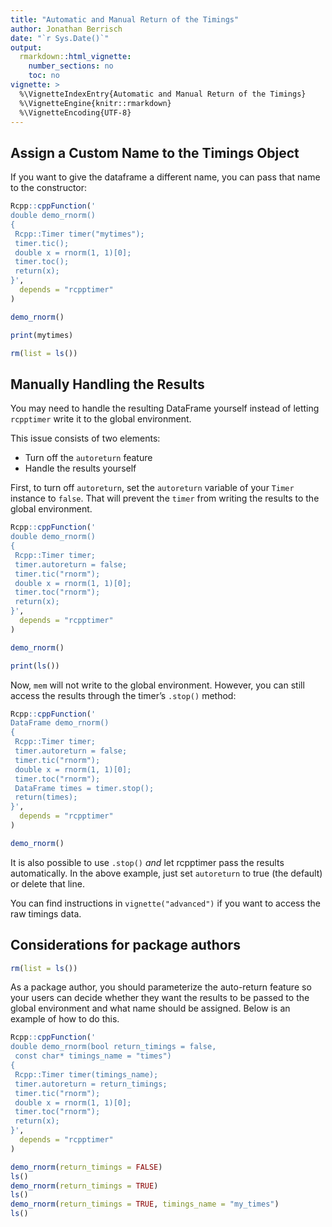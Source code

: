 ```yaml
---
title: "Automatic and Manual Return of the Timings"
author: Jonathan Berrisch
date: "`r Sys.Date()`"
output:
  rmarkdown::html_vignette:
    number_sections: no
    toc: no
vignette: >
  %\VignetteIndexEntry{Automatic and Manual Return of the Timings}
  %\VignetteEngine{knitr::rmarkdown}
  %\VignetteEncoding{UTF-8}
---
```


## Assign a Custom Name to the Timings Object

If you want to give the dataframe a different name, you can pass that name to the constructor:

```r
Rcpp::cppFunction('
double demo_rnorm()
{
 Rcpp::Timer timer("mytimes");
 timer.tic();
 double x = rnorm(1, 1)[0];
 timer.toc();
 return(x);
}',
  depends = "rcpptimer"
)

demo_rnorm()

print(mytimes)
```

```r
rm(list = ls())
```

## Manually Handling the Results

You may need to handle the resulting DataFrame yourself instead of letting `rcpptimer` write it to the global environment. 

This issue consists of two elements:

- Turn off the `autoreturn` feature
- Handle the results yourself

First, to turn off `autoreturn`, set the `autoreturn` variable of your `Timer` instance to `false`. That will prevent the `timer` from writing the results to the global environment. 

```r
Rcpp::cppFunction('
double demo_rnorm()
{
 Rcpp::Timer timer;
 timer.autoreturn = false;
 timer.tic("rnorm");
 double x = rnorm(1, 1)[0];
 timer.toc("rnorm");
 return(x);
}',
  depends = "rcpptimer"
)

demo_rnorm()

print(ls())
```

Now, `mem` will not write to the global environment. However, you can still access the results through the timer's `.stop()` method:

```r
Rcpp::cppFunction('
DataFrame demo_rnorm()
{
 Rcpp::Timer timer;
 timer.autoreturn = false;
 timer.tic("rnorm");
 double x = rnorm(1, 1)[0];
 timer.toc("rnorm");
 DataFrame times = timer.stop();
 return(times);
}',
  depends = "rcpptimer"
)

demo_rnorm()
```

It is also possible to use `.stop()` *and* let rcpptimer pass the results automatically. In the above example, just set `autoreturn` to true (the default) or delete that line. 

You can find instructions in `vignette("advanced")` if you want to access the raw timings data. 

## Considerations for package authors

```r
rm(list = ls())
```

As a package author, you should parameterize the auto-return feature so your users can decide whether they want the results to be passed to the global environment and what name should be assigned. Below is an example of how to do this.

```r
Rcpp::cppFunction('
double demo_rnorm(bool return_timings = false,
 const char* timings_name = "times")
{
 Rcpp::Timer timer(timings_name);
 timer.autoreturn = return_timings;
 timer.tic("rnorm");
 double x = rnorm(1, 1)[0];
 timer.toc("rnorm");
 return(x);
}',
  depends = "rcpptimer"
)

demo_rnorm(return_timings = FALSE)
ls()
demo_rnorm(return_timings = TRUE)
ls()
demo_rnorm(return_timings = TRUE, timings_name = "my_times")
ls()
```
